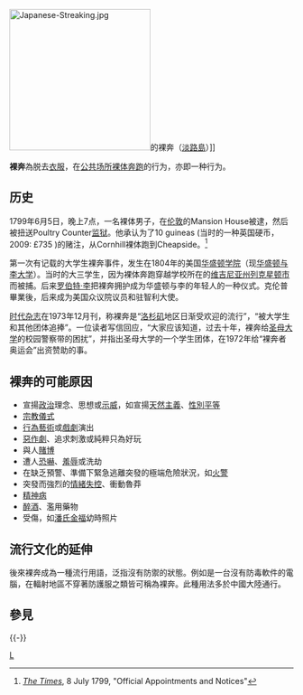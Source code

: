 [[Image:Japanese-Streaking.jpg|250px]]的裸奔（[[淡路島|淡路島]]）]]

'''裸奔'''為脱去[[衣服|衣服]]，在[[公共场所|公共场所]][[裸体|裸体]][[奔跑|奔跑]]的行为，亦即一种{{le|公开裸露|Public nudity}}行为。

==历史==
1799年6月5日，晚上7点，一名裸体男子，在[[伦敦|伦敦]]的Mansion House被逮，然后被扭送Poultry Counter[[监狱|监狱]]。他承认为了10 guineas (当时的一种英国硬币，2009: £735 )的赌注，从Cornhill裸体跑到Cheapside。<ref>''[[The_Times|The Times]]'', 8 July 1799, "Official Appointments and Notices"</ref>

第一次有记载的大学生裸奔事件，发生在1804年的美国[[华盛顿学院|华盛顿学院]]（现[[华盛顿与李大学|华盛顿与李大学]]）。当时的大三学生{{le|乔治·威廉·克伦普|George William Crump}}，因为裸体奔跑穿越学校所在的[[维吉尼亚州|维吉尼亚州]][[列克星敦_(弗吉尼亚州)|列克星顿市]]而被捕。后来[[罗伯特·李|罗伯特·李]]把裸奔拥护成为华盛顿与李的年轻人的一种仪式。克伦普畢業後，后来成为美国众议院议员和驻智利大使。

[[时代杂志|时代杂志]]在1973年12月刊，称裸奔是“[[洛杉矶|洛杉矶]]地区日渐受欢迎的流行”，“被大学生和其他团体追捧”。一位读者写信回应，“大家应该知道，过去十年，裸奔给[[圣母大学|圣母大学]]的校园警察带的困扰”，并指出圣母大学的一个学生团体，在1972年给“裸奔者奥运会”出资赞助的事。

== 裸奔的可能原因 ==
*宣揚[[政治|政治]]理念、思想或[[示威|示威]]，如宣揚[[天然主義|天然主義]]、[[性別平等|性別平等]]
*[[宗教|宗教]][[儀式|儀式]]
*[[行為藝術|行為藝術]]或[[戲劇|戲劇]]演出
*[[惡作劇|惡作劇]]、追求刺激或純粹只為好玩
*與人[[賭博|賭博]]
*遭人[[恐嚇|恐嚇]]、[[羞辱|羞辱]]或洗劫
*在缺乏預警、準備下緊急逃離突發的極端危險狀況，如[[火警|火警]]
*突發而強烈的[[情緒失控|情緒失控]]、衝動魯莽
*[[精神病|精神病]]
*[[醉酒|醉酒]]、濫用藥物
*受傷，如[[潘氏金福|潘氏金福]]幼時照片

== 流行文化的延伸 ==
後來裸奔成為一種流行用語，泛指沒有防禦的狀態。例如是一台沒有防毒軟件的電腦，在輻射地區不穿著防護服之類皆可稱為裸奔。此種用法多於中國大陸通行。

==參見==
<references/>
{{-}}
{{Nudity}}
{{應援文化}}
[[Category:裸體|L]]